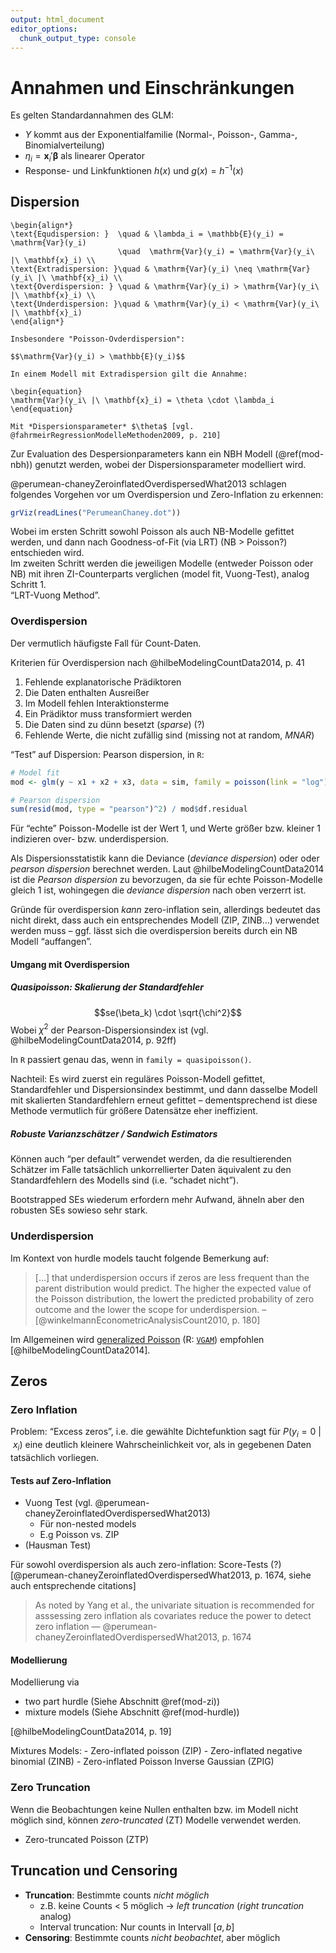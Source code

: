 ```yaml
---
output: html_document
editor_options: 
  chunk_output_type: console
---
```


# Annahmen und Einschränkungen

Es gelten Standardannahmen des GLM:

- $Y$ kommt aus der Exponentialfamilie (Normal-, Poisson-, Gamma-, Binomialverteilung)
- $\eta_i = \boldsymbol{x}_i' \boldsymbol{\beta}$ als linearer Operator
- Response- und Linkfunktionen $h(x)$ und $g(x) = h^{-1}(x)$

## Dispersion {#dispersion}

```definition
\begin{align*}
\text{Equdispersion: }  \quad & \lambda_i = \mathbb{E}(y_i) = \mathrm{Var}(y_i) 
                        \quad  \mathrm{Var}(y_i) = \mathrm{Var}(y_i\ |\ \mathbf{x}_i) \\
\text{Extradispersion: }\quad & \mathrm{Var}(y_i) \neq \mathrm{Var}(y_i\ |\ \mathbf{x}_i) \\
\text{Overdispersion: } \quad & \mathrm{Var}(y_i) > \mathrm{Var}(y_i\ |\ \mathbf{x}_i) \\
\text{Underdispersion: }\quad & \mathrm{Var}(y_i) < \mathrm{Var}(y_i\ |\ \mathbf{x}_i)
\end{align*}

Insbesondere "Poisson-Ovderdispersion":
  
$$\mathrm{Var}(y_i) > \mathbb{E}(y_i)$$

In einem Modell mit Extradispersion gilt die Annahme:

\begin{equation}
\mathrm{Var}(y_i\ |\ \mathbf{x}_i) = \theta \cdot \lambda_i
\end{equation}

Mit *Dispersionsparameter* $\theta$ [vgl. @fahrmeirRegressionModelleMethoden2009, p. 210]

```

Zur Evaluation des Despersionparameters kann ein NBH Modell (\@ref(mod-nbh)) genutzt werden, wobei der  Dispersionsparameter modelliert wird.


@perumean-chaneyZeroinflatedOverdispersedWhat2013 schlagen folgendes Vorgehen vor um Overdispersion und Zero-Inflation zu erkennen:

```r
grViz(readLines("PerumeanChaney.dot"))
```

Wobei im ersten Schritt sowohl Poisson als auch NB-Modelle gefittet werden, und dann nach Goodness-of-Fit (via LRT) (NB > Poisson?) entschieden wird.  
Im zweiten Schritt werden die jeweiligen Modelle (entweder Poisson oder NB) mit ihren ZI-Counterparts verglichen (model fit, Vuong-Test), analog Schritt 1.  
"LRT-Vuong Method".


### Overdispersion

Der vermutlich häufigste Fall für Count-Daten. 

Kriterien für Overdispersion nach @hilbeModelingCountData2014, p. 41

1. Fehlende explanatorische Prädiktoren
2. Die Daten enthalten Ausreißer
3. Im Modell fehlen Interaktionsterme
4. Ein Prädiktor muss transformiert werden
5. Die Daten sind zu dünn besetzt (*sparse*) (?)
6. Fehlende Werte, die nicht zufällig sind (missing not at random, *MNAR*)

"Test" auf Dispersion: Pearson dispersion, in `R`:

```r
# Model fit
mod <- glm(y ~ x1 + x2 + x3, data = sim, family = poisson(link = "log"))

# Pearson dispersion
sum(resid(mod, type = "pearson")^2) / mod$df.residual
```

Für "echte" Poisson-Modelle ist der Wert 1, und Werte größer bzw. kleiner 1 indizieren over- bzw. underdispersion.

Als Dispersionsstatistik kann die Deviance (*deviance dispersion*) oder oder *pearson dispersion* berechnet werden. Laut @hilbeModelingCountData2014 ist die *Pearson dispersion* zu bevorzugen, da sie für echte Poisson-Modelle gleich 1 ist, wohingegen die *deviance dispersion* nach oben verzerrt ist.

Gründe für overdispersion *kann* zero-inflation sein, allerdings bedeutet das nicht direkt, dass auch ein entsprechendes Modell (ZIP, ZINB...) verwendet werden muss – ggf. lässt sich die overdispersion bereits durch ein NB Modell "auffangen". 

#### Umgang mit Overdispersion {-}

##### Quasipoisson: Skalierung der Standardfehler {-}

$$se(\beta_k) \cdot \sqrt{\chi^2}$$
Wobei $\chi^2$ der Pearson-Dispersionsindex ist (vgl. @hilbeModelingCountData2014, p. 92ff)

In `R` passiert genau das, wenn in `family = quasipoisson()`.

Nachteil: Es wird zuerst ein reguläres Poisson-Modell gefittet, Standardfehler und Dispersionsindex bestimmt, und dann dasselbe Modell mit skalierten Standardfehlern erneut gefittet – dementsprechend ist diese Methode vermutlich für größere Datensätze eher ineffizient.


##### Robuste Varianzschätzer / Sandwich Estimators {-}

Können auch "per default" verwendet werden, da die resultierenden Schätzer im Falle tatsächlich unkorrellierter Daten äquivalent zu den Standardfehlern des Modells sind (i.e. "schadet nicht").

Bootstrapped SEs wiederum erfordern mehr Aufwand, ähneln aber den robusten SEs sowieso sehr stark.



### Underdispersion

Im Kontext von hurdle models taucht folgende Bemerkung auf:

> [...] that underdispersion occurs if zeros are less frequent than the parent distribution would predict.
> The higher the expected value of the Poisson distribution, the lowert the predicted probability of zero outcome and the lower the scope for underdispersion.
> -- [@winkelmannEconometricAnalysisCount2010, p. 180]

Im Allgemeinen wird [generalized Poisson](https://stats.stackexchange.com/a/237177/80056) (R: [`VGAM`](https://rdrr.io/cran/VGAM/man/genpoisson.html)) empfohlen [@hilbeModelingCountData2014].


## Zeros {#zeros}


### Zero Inflation

Problem: "Excess zeros", i.e. die gewählte Dichtefunktion sagt für $P(y_i = 0\ |\ x_i)$ eine deutlich kleinere Wahrscheinlichkeit vor, als in gegebenen Daten tatsächlich vorliegen.


#### Tests auf Zero-Inflation {-}

- Vuong Test (vgl. @perumean-chaneyZeroinflatedOverdispersedWhat2013)
   - Für non-nested models
   - E.g Poisson vs. ZIP
- (Hausman Test)


Für sowohl overdispersion als auch zero-inflation: Score-Tests (?) [@perumean-chaneyZeroinflatedOverdispersedWhat2013, p. 1674, siehe auch entsprechende citations]

> As noted by Yang et al., the univariate situation is recommended for asssessing zero inflation als covariates reduce the power to detect zero inflation
> --- @perumean-chaneyZeroinflatedOverdispersedWhat2013, p. 1674

#### Modellierung {-}

Modellierung via 

- two part hurdle (Siehe Abschnitt \@ref(mod-zi))
- mixture models (Siehe Abschnitt \@ref(mod-hurdle))

[@hilbeModelingCountData2014, p. 19]

Mixtures Models: 
- Zero-inflated poisson (ZIP)
- Zero-inflated negative binomial (ZINB)
- Zero-inflated Poisson Inverse Gaussian (ZPIG)


### Zero Truncation

Wenn die Beobachtungen keine Nullen enthalten bzw. im Modell nicht möglich sind, können *zero-truncated* (ZT) Modelle verwendet werden.

- Zero-truncated Poisson (ZTP)

## Truncation und Censoring {#trunc-cens}

- **Truncation**: Bestimmte counts *nicht möglich*
  - z.B. keine Counts < 5 möglich -> *left truncation* (*right truncation* analog)
  - Interval truncation: Nur counts in Intervall $[a, b]$
- **Censoring**: Bestimmte counts *nicht beobachtet*, aber möglich
